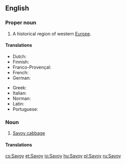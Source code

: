 ==English==

===Proper noun===
{{wikipedia}}
{{en-proper noun}}

# A historical region of western [[Europe]].

====Translations====
{{trans-top|a historical region of western Europe}}
* Dutch: {{t|nl|Savooien}}
* Finnish: {{t|fi|Savoiji}}
* Franco-Provençal: {{t|frp|Savouè|f}}
* French: {{t+|fr|Savoie|f}}
* German: {{t|de|Savoyen|n}}
{{trans-mid}}
* Greek: {{t|el|Σαβοΐα|f|sc=Grek}}
* Italian: {{t|it|Savoia|f}}
* Norman: {{t|nrf|Savouaie|f}}
* Latin: {{t|la|Sapaudia|f}}
* Portuguese: {{t|pt|Savoia|f}}
{{trans-bottom}}

===Noun===
{{en-noun|-|s}} 

# [[Savoy cabbage]]

====Translations====
{{trans-see|Savoy cabbage}}

[[cs:Savoy]]
[[et:Savoy]]
[[io:Savoy]]
[[hu:Savoy]]
[[pl:Savoy]]
[[ru:Savoy]]